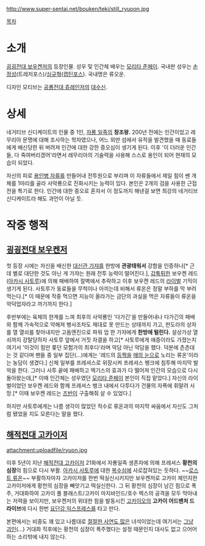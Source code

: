http://www.super-sentai.net/bouken/teki/still_ryuoon.jpg

[[목차]]
= 소개 =
[[굉굉전대 보우켄저]]의 등장인물. 성우 및 인간체 배우는 [[모리타 준페이]]. 국내판 성우는 [[손정성]](트레저포스)/[[심규혁]]([[해적전대 고카이저|캡틴포스]]). 국내명은 류오운.

디자인 모티브는 [[공룡전대 쥬레인저]]의 [[대수신]].

= 상세 =
네거티브 신디케이트의 인물 중 1인, [[자룡 일족]]의 '''창조왕.''' 200년 전에는 인간이었고 레무리아 문명에 대해 조사하는 학자였으나, 어느 외딴 섬에서 유적을 발견했을 때 동료들에게 배신당한 뒤 버려져 인간에 대한 강한 증오심이 생기게 된다. 이후 '이 더러운 인간들, 다 죽여버리겠어'라면서 레무리아의 기술력을 사용해 스스로 용인이 되어 현재의 모습이 되었다.

자신의 피로 [[용인병 자류]]를 만들어내 전투원으로 부리며 이 자류들에서 제일 힘이 쎈 개체를 1마리를 골라 사악룡으로 진화시키는 능력이 있다. 본인은 2개의 검을 사용한 근접전을 특기로 한다. 인간에 대한 증오로 혼자서 이 정도까지 해낸걸 보면 최강의 네거티브 신디케이트라 해도 과언이 아닐 듯.

= 작중 행적 =
== [[굉굉전대 보우켄저]] ==
첫 등장 시에는 자신을 배신한 [[대신관 가쟈]]를 한방에 '''관광태워서''' 강함을 인증하나[* 근데 별로 대단한 것도 아닌 게 가쟈는 원래 전투 능력이 떨어진다.], [[갑툭튀]]한 보우켄 레드([[아카시 사토루]])에 의해 패배하여 절벽에서 추락하고 이후 보우켄 레드의 [[라이벌]] 기믹이 생기게 된다. 사토루가 동료들을 무척이나 아끼는데 비해서 류온은 정말 부하를 막 부려먹는다.[* 이 때문에 작중 먹으면 지능이 올라가는 금단의 과실을 먹은 자류들이 류온을 악덕업자라고 까기까지 한다.]

후반부에는 육체의 한계를 느껴 최후의 사악룡인 '다가긴'을 만들어내나 다가긴의 패배와 함께 가속적으로 약해져 병사조차도 제대로 못 만드는 상태까지 가고, 판도라의 상자를 열 열쇠를 찾아내지만 고돔엔진으로 파워 업 한 가쟈에게 '''한방에 털린다.''' 설상가상 열쇠까지 강탈당하자 사토루 앞에서 거짓 자결을 하고[* 사토루에게 애증이라도 가졌는지 여기서 '이것이 힘만 쫒던 모험가의 최후다'라며 악담 아닌 악담을 했다. 덕분에 츤츤대는 것 같다며 팬들 중 일부 집단(…)에게는 '레드의 [[등짝]]을 [[매의 눈]]으로 노리는 류온'이라는 농담이 생겼다.] 신체 일부를 프레셔스로 위장시켜 프레셔스 뱅크에 침투해 마지막 발악을 한다. 그러나 사투 끝에 패배하고 엑기스의 효과가 다 떨어져 인간의 모습으로 다시 돌아왔는데,[* 이때 인간체는 성우였던 [[모리타 준페이]] 본인이 직접 맡았다.] 자신의 라이벌이었던 보우켄 레드와 함께 프레셔스 뱅크 내에서 다투다가 건물의 자폭에 휘말려 사망.[* 이때 보우켄 레드는 [[대검인 즈반|즈반]]이 구출해줘 살 수 있었다.]

하지만 사토루에게는 나름 생각이 많았던 적수로 류온과의 마지막 싸움에서 자신도 그처럼 됐었을 지도 모른다는 말을 했다. 

== [[해적전대 고카이저]] ==
attachment:uploadfile/ryuon.jpg

이후 5년이 지난 [[해적전대 고카이저]] 21화에서 자룡일족 생존자에 의해 프레셔스 '''황천의 심장'''의 힘으로 다시 부활. [[아카시 사토루]]에 대한 [[복수]]심에 사로잡혀있는 듯하다. ~~[[앙크(가면라이더 오즈)/로스트|로스트 류온]]~~ 부활하자마자 고카이저를 한번 떡실신시키지만 보우켄저로 고카이 체인지한 고카이저에게 황천의 심장을 빼앗기고 떡실신한다. 그 뒤 황천의 심장이 남긴 힘으로 폭주, 거대화하여 고카이 풀 블래스트/고카이 마지바인드/호수 렉스의 공격을 모두 막아내는 저력을 보이지만, 보우켄저의 위대한 힘을 발동시킨 [[고카이오]]의 '''고카이 어드벤처 드라이브'''에 다시 한번 [[요단강 익스프레스]]를 타고 만다.

본편에서는 비중도 꽤 있고 나름대로 [[이 녀석도 사실은 불쌍한 녀석이었어|절절한 사연도 많은]] 녀석이었는데 여기서는 [[그냥 시체|그냥 괴인]](...) 거대화 직후에는 황천의 심장이 폭주했다는 설정 때문인지 대사도 없고 으어어 하는 소리밖에 내지 않는다.

